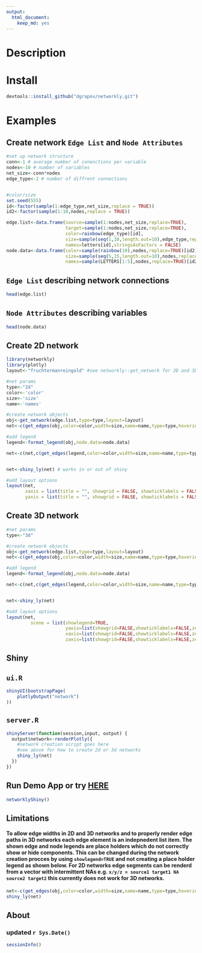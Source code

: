```yaml
---
output: 
  html_document: 
    keep_md: yes
---
```


# Description


# Install

```r
devtools::install_github("dgrapov/networkly.git")
```

# Examples
## Create network `Edge List` and `Node Attributes`
```r
#set up network structure
conn<-1 # average number of conenctions per variable
nodes<-10 # number of variables
net_size<-conn*nodes
edge_type<-2 # number of diffrent connections


#color/size
set.seed(555)
id<-factor(sample(1:edge_type,net_size,replace = TRUE))
id2<-factor(sample(1:10,nodes,replace = TRUE))

edge.list<-data.frame(source=sample(1:nodes,net_size,replace=TRUE),
                      target=sample(1:nodes,net_size,replace=TRUE),
                      color=rainbow(edge_type)[id],
                      size=sample(seq(1,10,length.out=10),edge_type,replace=TRUE)[id],
                      names=letters[id],stringsAsFactors = FALSE)
node.data<-data.frame(color=sample(rainbow(10),nodes,replace=TRUE)[id2],
                      size=sample(seq(5,15,length.out=10),nodes,replace=TRUE)[id2],
                      names=sample(LETTERS[1:5],nodes,replace=TRUE)[id2],stringsAsFactors = FALSE)
```
## `Edge List` describing network connections
```r
head(edge.list)
```

## `Node Attributes` describing variables
```r
head(node.data)
```

## Create 2D network
```r
library(networkly)
library(plotly)
layout<-"fruchtermanreingold" #see networkly::get_network for 2D and 3D options

#net params
type<-"2d"
color<-'color'
size<-'size'
name<-'names'

#create network objects
obj<-get_network(edge.list,type=type,layout=layout)
net<-c(get_edges(obj,color=color,width=size,name=name,type=type,hoverinfo="none",showlegend=FALSE),get_nodes(obj,node.data,color=color,size=size,name=name,type=type,hoverinfo="name",showlegend=FALSE))

#add legend
legend<-format_legend(obj,node.data=node.data)

net<-c(net,c(get_edges(legend,color=color,width=size,name=name,type=type,hoverinfo="none",showlegend=TRUE),get_nodes(legend,node.data=legend$node.data,color=color,size=size,name=name,type=type,hoverinfo="name",showlegend=TRUE)))


net<-shiny_ly(net) # works in or out of shiny

#add layout options
layout(net,
       xaxis = list(title = "", showgrid = FALSE, showticklabels = FALSE, zeroline = FALSE, hoverformat = '.2f'),
       yaxis = list(title = "", showgrid = FALSE, showticklabels = FALSE, zeroline = FALSE, hoverformat = '.2f'))

```

## Create 3D network
```r

#net params
type<-"3d"

#create network objects
obj<-get_network(edge.list,type=type,layout=layout)
net<-c(get_edges(obj,color=color,width=size,name=name,type=type,hoverinfo="none",showlegend=FALSE),get_nodes(obj,node.data,color=color,size=size,name=name,type=type,hoverinfo="name",showlegend=FALSE))

#add legend
legend<-format_legend(obj,node.data=node.data)

net<-c(net,c(get_edges(legend,color=color,width=size,name=name,type=type,hoverinfo="none",showlegend=TRUE),get_nodes(legend,node.data=legend$node.data,color=color,size=size,name=name,type=type,hoverinfo="name",showlegend=TRUE)))


net<-shiny_ly(net) 

#add layout options
layout(net,
         scene = list(showlegend=TRUE,
                      yaxis=list(showgrid=FALSE,showticklabels=FALSE,zeroline=FALSE,title=""),
                      xaxis=list(showgrid=FALSE,showticklabels=FALSE,zeroline=FALSE,title=""),
                      zaxis=list(showgrid=FALSE,showticklabels=FALSE,zeroline=FALSE,title="")))

```


## Shiny
## `ui.R`
```r
shinyUI(bootstrapPage(
    plotlyOutput("network")
))

```
## `server.R` 
```r
shinyServer(function(session,input, output) {
  output$network<-renderPlotly({
    #network creation script goes here
    #see above for how to create 2d or 3d networks
    shiny_ly(net)
  })
})
```
## Run Demo App or try [HERE](http://ec2-52-22-43-130.compute-1.amazonaws.com:3838/demos/networkly/)
```r
networklyShiny()
```

## Limitations
#### To allow edge widths in 2D and 3D networks and to properly render edge paths in 3D networks each edge element is an indepnedent list item. The shown edge and node legends are place holders which do not correctly show or hide components. This can be changed during the network creation procces by using `showlegend=TRUE` and not creating a place holder legend as shown below. For 2D networks edge segments can be renderd from a vector with intermittent NAs e.g. `x/y/z = source1 target1 NA source2 target2` this currently does not work for 3D networks.
```r
net<-c(get_edges(obj,color=color,width=size,name=name,type=type,hoverinfo="none",showlegend=TRUE),get_nodes(obj,node.data,color=color,size=size,name=name,type=type,hoverinfo="name",showlegend=TRUE))
shiny_ly(net)
```  

## About
### updated `r Sys.Date()`

```r
sessionInfo()
```
